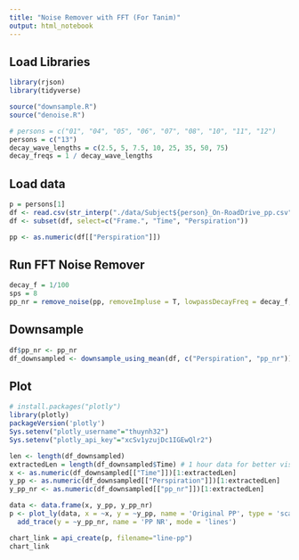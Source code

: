```yaml
---
title: "Noise Remover with FFT (For Tanim)"
output: html_notebook
---
```



## Load Libraries
```r
library(rjson)
library(tidyverse)

source("downsample.R")
source("denoise.R")

# persons = c("01", "04", "05", "06", "07", "08", "10", "11", "12")
persons = c("13")
decay_wave_lengths = c(2.5, 5, 7.5, 10, 25, 35, 50, 75)
decay_freqs = 1 / decay_wave_lengths
```

## Load data
```r
p = persons[1]
df <- read.csv(str_interp("./data/Subject${person}_On-RoadDrive_pp.csv", list(person=p)))
df <- subset(df, select=c("Frame.", "Time", "Perspiration"))

pp <- as.numeric(df[["Perspiration"]])
```

## Run FFT Noise Remover
```r
decay_f = 1/100
sps = 8
pp_nr = remove_noise(pp, removeImpluse = T, lowpassDecayFreq = decay_f, samplePerSecond = sps)
```

## Downsample
```r
df$pp_nr <- pp_nr
df_downsampled <- downsample_using_mean(df, c("Perspiration", "pp_nr"))
```

## Plot
```r
# install.packages("plotly")
library(plotly)
packageVersion('plotly')
Sys.setenv("plotly_username"="thuynh32")
Sys.setenv("plotly_api_key"="xcSv1yzujDc1IGEwQlr2")
```

```r
len <- length(df_downsampled)
extractedLen = length(df_downsampled$Time) # 1 hour data for better visualization. Might choose full length in need.
x <- as.numeric(df_downsampled[["Time"]])[1:extractedLen]
y_pp <- as.numeric(df_downsampled[["Perspiration"]])[1:extractedLen]
y_pp_nr <- as.numeric(df_downsampled[["pp_nr"]])[1:extractedLen]
```

```r
data <- data.frame(x, y_pp, y_pp_nr)
p <- plot_ly(data, x = ~x, y = ~y_pp, name = 'Original PP', type = 'scatter', mode = 'lines') %>%
  add_trace(y = ~y_pp_nr, name = 'PP NR', mode = 'lines') 

chart_link = api_create(p, filename="line-pp")
chart_link
```
